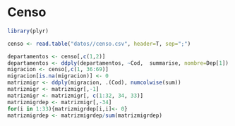 Censo
========================================================

```r
library(plyr)
```

```r
censo <- read.table("datos//censo.csv", header=T, sep=";")
```

```r
departamentos <- censo[,c(1,2)]
departamentos <- ddply(departamentos, ~Cod,  summarise, nombre=Dep[1])
migracion <- censo[,c(1, 36:69)]
migracion[is.na(migracion)] <- 0
matrizmigr <- ddply(migracion, .(Cod), numcolwise(sum))
matrizmigr <- matrizmigr[,-1]
matrizmigr <- matrizmigr[, c(1:32, 34, 33)]
matrizmigrdep <- matrizmigr[,-34] 
for(i in 1:33){matrizmigrdep[i,i]<- 0}
matrizmigrdep <- matrizmigrdep/sum(matrizmigrdep)
```